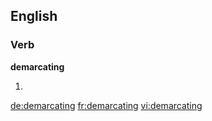==English==

===Verb===
'''demarcating'''

# {{present participle of|demarcate}}

[[de:demarcating]]
[[fr:demarcating]]
[[vi:demarcating]]